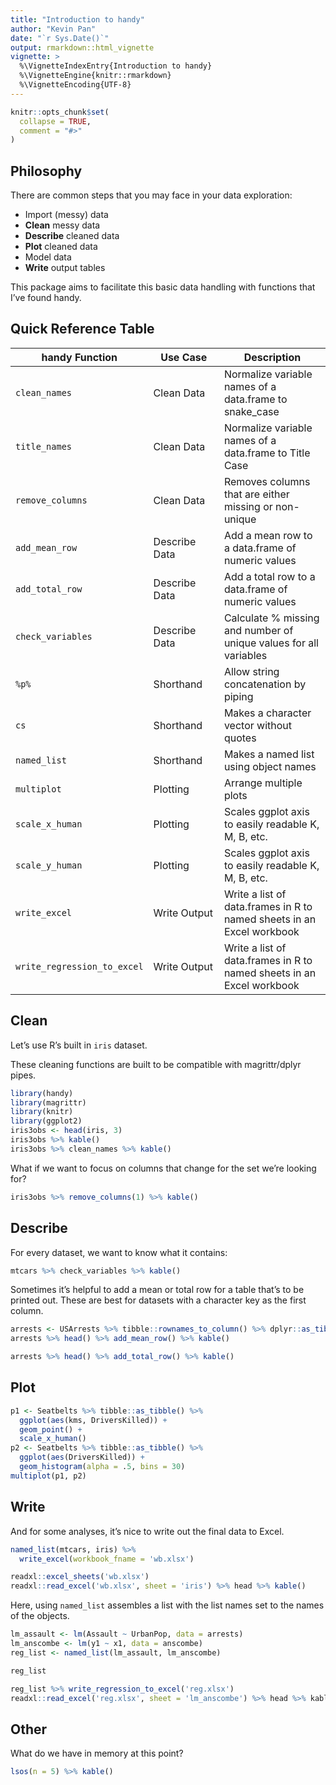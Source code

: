 ```yaml
---
title: "Introduction to handy"
author: "Kevin Pan"
date: "`r Sys.Date()`"
output: rmarkdown::html_vignette
vignette: >
  %\VignetteIndexEntry{Introduction to handy}
  %\VignetteEngine{knitr::rmarkdown}
  %\VignetteEncoding{UTF-8}
---
```


```r
knitr::opts_chunk$set(
  collapse = TRUE,
  comment = "#>"
)
```

## Philosophy 

There are common steps that you may face in your data exploration:

- Import (messy) data
- **Clean** messy data
- **Describe** cleaned data
- **Plot** cleaned data
- Model data
- **Write** output tables

This package aims to facilitate this basic data handling with functions that I've found handy. 

## Quick Reference Table

| handy Function    | Use Case     | Description |
|-------------------|--------------|----------------------|
| `clean_names`     |  Clean Data      | Normalize variable names of a data.frame to snake_case |
| `title_names`     |  Clean Data      | Normalize variable names of a data.frame to Title Case |
| `remove_columns`  |  Clean Data      | Removes columns that are either missing or non-unique |   
| `add_mean_row`    |  Describe Data   | Add a mean row to a data.frame of numeric values |
| `add_total_row`   |  Describe Data   | Add a total row to a data.frame of numeric values |
| `check_variables` |  Describe Data   | Calculate % missing and number of unique values for all variables |
| `%p%`             |  Shorthand       | Allow string concatenation by piping |
| `cs`              |  Shorthand       | Makes a character vector without quotes |
| `named_list`      |  Shorthand       | Makes a named list using object names |
| `multiplot`       |  Plotting        | Arrange multiple plots |
| `scale_x_human`   |  Plotting        | Scales ggplot axis to easily readable K, M, B, etc. |
| `scale_y_human`   |  Plotting        | Scales ggplot axis to easily readable K, M, B, etc. |
| `write_excel`     |  Write Output    | Write a list of data.frames in R to named sheets in an Excel workbook |
| `write_regression_to_excel` | Write Output | Write a list of data.frames in R to named sheets in an Excel workbook |


## Clean 

Let's use R's built in `iris` dataset. 

These cleaning functions are built to be compatible with magrittr/dplyr pipes. 

```r
library(handy)
library(magrittr)
library(knitr)
library(ggplot2)
iris3obs <- head(iris, 3) 
iris3obs %>% kable()
iris3obs %>% clean_names %>% kable()
```

What if we want to focus on columns that change for the set we're looking for?

```r
iris3obs %>% remove_columns(1) %>% kable()
```

## Describe

For every dataset, we want to know what it contains: 
```r
mtcars %>% check_variables %>% kable()
```

Sometimes it's helpful to add a mean or total row for a table that's to be printed out. 
These are best for datasets with a character key as the first column. 
```r
arrests <- USArrests %>% tibble::rownames_to_column() %>% dplyr::as_tibble()
arrests %>% head() %>% add_mean_row() %>% kable()
```

```r
arrests %>% head() %>% add_total_row() %>% kable()
```

## Plot 

```r
p1 <- Seatbelts %>% tibble::as_tibble() %>% 
  ggplot(aes(kms, DriversKilled)) +
  geom_point() +
  scale_x_human() 
p2 <- Seatbelts %>% tibble::as_tibble() %>% 
  ggplot(aes(DriversKilled)) +
  geom_histogram(alpha = .5, bins = 30)
multiplot(p1, p2)
```

## Write

And for some analyses, it's nice to write out the final data to Excel.

```r
named_list(mtcars, iris) %>% 
  write_excel(workbook_fname = 'wb.xlsx')

readxl::excel_sheets('wb.xlsx')
readxl::read_excel('wb.xlsx', sheet = 'iris') %>% head %>% kable()
```

Here, using `named_list` assembles a list with the list names set to the names of the objects.

```r
lm_assault <- lm(Assault ~ UrbanPop, data = arrests)
lm_anscombe <- lm(y1 ~ x1, data = anscombe)
reg_list <- named_list(lm_assault, lm_anscombe)

reg_list
```

```r
reg_list %>% write_regression_to_excel('reg.xlsx')
readxl::read_excel('reg.xlsx', sheet = 'lm_anscombe') %>% head %>% kable
```

## Other

What do we have in memory at this point?
```r
lsos(n = 5) %>% kable()
```

